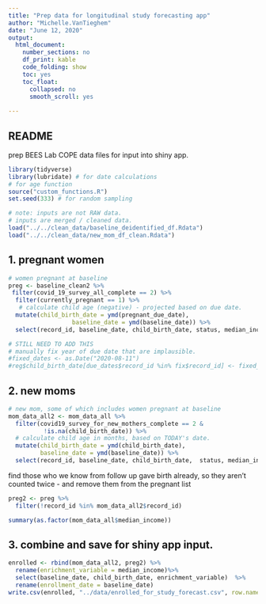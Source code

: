 ```yaml
---
title: "Prep data for longitudinal study forecasting app"
author: "Michelle.VanTieghem"
date: "June 12, 2020"
output:
  html_document:
    number_sections: no
    df_print: kable
    code_folding: show
    toc: yes
    toc_float:
      collapsed: no
      smooth_scroll: yes
      
---
```



## README
prep BEES Lab COPE data files for input into shiny app.

```r
library(tidyverse)
library(lubridate) # for date calculations
# for age function
source("custom_functions.R")
set.seed(333) # for random sampling
```

```r
# note: inputs are not RAW data. 
# inputs are merged / cleaned data.
load("../../clean_data/baseline_deidentified_df.Rdata")
load("../../clean_data/new_mom_df_clean.Rdata")
```


## 1. pregnant women
```r
# women pregnant at baseline
preg <- baseline_clean2 %>%
 filter(covid_19_survey_all_complete == 2) %>%
  filter(currently_pregnant == 1) %>%
   # calculate child age (negative) - projected based on due date.
  mutate(child_birth_date = ymd(pregnant_due_date),
                  baseline_date = ymd(baseline_date)) %>%
  select(record_id, baseline_date, child_birth_date, status, median_income) 

# STILL NEED TO ADD THIS
# manually fix year of due date that are implausible.
#fixed_dates <- as.Date("2020-08-11")
#reg$child_birth_date[due_dates$record_id %in% fix$record_id] <- fixed_dates
```



## 2. new moms
```r
# new mom, some of which includes women pregnant at baseline
mom_data_all2 <- mom_data_all %>%
  filter(covid19_survey_for_new_mothers_complete == 2 & 
          !is.na(child_birth_date)) %>%
  # calculate child age in months, based on TODAY's date.
  mutate(child_birth_date = ymd(child_birth_date), 
         baseline_date = ymd(baseline_date)) %>%
  select(record_id, baseline_date, child_birth_date,  status, median_income)
```

 find those who we know from follow up gave birth already,  so they aren't counted twice - and remove them from the pregnant list
```r
preg2 <- preg %>%
  filter(!record_id %in% mom_data_all2$record_id) 

summary(as.factor(mom_data_all$median_income))
```


## 3. combine and save for shiny app input.
```r
enrolled <- rbind(mom_data_all2, preg2) %>%
  rename(enrichment_variable = median_income)%>%
  select(baseline_date, child_birth_date, enrichment_variable)  %>%
  rename(enrollment_date = baseline_date)
write.csv(enrolled, "../data/enrolled_for_study_forecast.csv", row.names = F)
```
